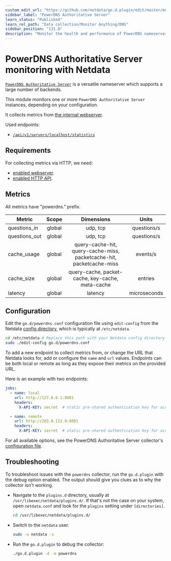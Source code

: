```yaml
---
custom_edit_url: "https://github.com/netdata/go.d.plugin/edit/master/modules/powerdns/README.md"
sidebar_label: "PowerDNS Authoritative Server"
learn_status: "Published"
learn_rel_path: "Data collection/Monitor Anything/DNS"
sidebar_position: "131.0"
description: "Monitor the health and performance of PowerDNS nameservers with zero configuration, per-second metric granularity, and interactive visualizations."
---
```



# PowerDNS Authoritative Server monitoring with Netdata

[`PowerDNS Authoritative Server`](https://doc.powerdns.com/authoritative/) is a versatile nameserver which supports a
large number of backends.

This module monitors one or more `PowerDNS Authoritative Server` instances, depending on your configuration.

It collects metrics from [the internal webserver](https://doc.powerdns.com/authoritative/http-api/index.html#webserver).

Used endpoints:

- [`/api/v1/servers/localhost/statistics`](https://doc.powerdns.com/authoritative/http-api/statistics.html)

## Requirements

For collecting metrics via HTTP, we need:

- [enabled webserver](https://doc.powerdns.com/authoritative/http-api/index.html#webserver).
- [enabled HTTP API](https://doc.powerdns.com/authoritative/http-api/index.html#enabling-the-api).

## Metrics

All metrics have "powerdns." prefix.

| Metric        | Scope  |                              Dimensions                              |    Units     |
|---------------|:------:|:--------------------------------------------------------------------:|:------------:|
| questions_in  | global |                               udp, tcp                               | questions/s  |
| questions_out | global |                               udp, tcp                               | questions/s  |
| cache_usage   | global | query-cache-hit, query-cache-miss, packetcache-hit, packetcache-miss |   events/s   |
| cache_size    | global |           query-cache, packet-cache, key-cache, meta-cache           |   entries    |
| latency       | global |                               latency                                | microseconds |

## Configuration

Edit the `go.d/powerdns.conf` configuration file using `edit-config` from the
Netdata [config directory](https://learn.netdata.cloud/docs/configure/nodes), which is typically at `/etc/netdata`.

```bash
cd /etc/netdata # Replace this path with your Netdata config directory
sudo ./edit-config go.d/powerdns.conf
```

To add a new endpoint to collect metrics from, or change the URL that Netdata looks for, add or configure the `name` and
`url` values. Endpoints can be both local or remote as long as they expose their metrics on the provided URL.

Here is an example with two endpoints:

```yaml
jobs:
  - name: local
    url: http://127.0.0.1:8081
    headers:
      X-API-KEY: secret  # static pre-shared authentication key for access to the REST API (api-key).

  - name: remote
    url: http://203.0.113.0:8081
    headers:
      X-API-KEY: secret  # static pre-shared authentication key for access to the REST API (api-key).
```

For all available options, see the PowerDNS Authoritative Server
collector's [configuration file](https://github.com/netdata/go.d.plugin/blob/master/config/go.d/powerdns.conf).

## Troubleshooting

To troubleshoot issues with the `powerdns` collector, run the `go.d.plugin` with the debug option enabled. The output
should give you clues as to why the collector isn't working.

- Navigate to the `plugins.d` directory, usually at `/usr/libexec/netdata/plugins.d/`. If that's not the case on
  your system, open `netdata.conf` and look for the `plugins` setting under `[directories]`.

  ```bash
  cd /usr/libexec/netdata/plugins.d/
  ```

- Switch to the `netdata` user.

  ```bash
  sudo -u netdata -s
  ```

- Run the `go.d.plugin` to debug the collector:

  ```bash
  ./go.d.plugin -d -m powerdns
  ```
